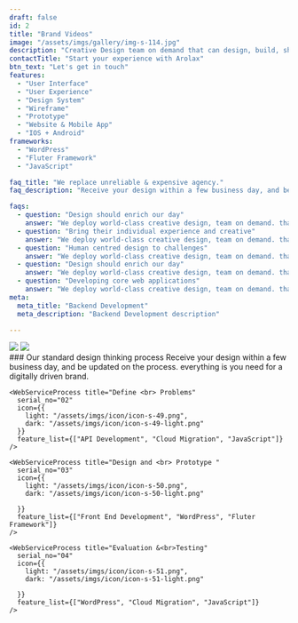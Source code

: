 ---
draft: false
id: 2
title: "Brand Videos"
image: "/assets/imgs/gallery/img-s-114.jpg"
description: "Creative Design team on demand that can design, build, ship and scale your real vision. "
contactTitle: "Start your experience with Arolax"
btn_text: "Let's get in touch"
features:
  - "User Interface"
  - "User Experience"
  - "Design System"
  - "Wireframe"
  - "Prototype"
  - "Website & Mobile App"
  - "IOS + Android"
frameworks:
  - "WordPress"
  - "Fluter Framework"
  - "JavaScript"

faq_title: "We replace unreliable & expensive agency."
faq_description: "Receive your design within a few business day, and be updated on the process. Everything you need for a digitally driven brand. defined proposition. have on conceptual realization. Logo, type, look, feel, tone, movement, content - we've got it covered."

faqs:
  - question: "Design should enrich our day"
    answer: "We deploy world-class creative design, team on demand. that can design surest measure's of success is when a client partner with more than once build ship scale."
  - question: "Bring their individual experience and creative"
    answer: "We deploy world-class creative design, team on demand. that can design surest measure's of success is when a client partner with more than once build ship scale."
  - question: "Human centred design to challenges"
    answer: "We deploy world-class creative design, team on demand. that can design surest measure's of success is when a client partner with more than once build ship scale."
  - question: "Design should enrich our day"
    answer: "We deploy world-class creative design, team on demand. that can design surest measure's of success is when a client partner with more than once build ship scale."
  - question: "Developing core web applications"
    answer: "We deploy world-class creative design, team on demand. that can design surest measure's of success is when a client partner with more than once build ship scale."
meta:
  meta_title: "Backend Development"
  meta_description: "Backend Development description"

---

<div className=" grid gap-[15px] md:gap-[30px] grid-cols-2">
  <img src="/assets/imgs/gallery/img-s-115.jpg"/>
  <img src="/assets/imgs/gallery/img-s-116.jpg"/>
</div>

<div className="grid gap-y-[10px] gap-x-[60px] lg:grid-cols-[1fr,410px] py-[60px] lg:py-[120px] 2xl:py-[150px]">
  ### Our standard design thinking process
  Receive your design within a few business day, and be updated on the process. everything is you need for a digitally driven brand.
  <div className="mt-[38px] xl:mt-[48px] grid gap-y-[50px] gap-x-[30px] xl:gap-x-[65px] sm:grid-cols-2 lg:grid-cols-4 col-span-full">
    <WebServiceProcess title="User <br> Research"
      serial_no="01"
      icon={{
        light: "/assets/imgs/icon/icon-s-48.png",
        dark: "/assets/imgs/icon/icon-s-48-light.png"
      }}
      feature_list={["WordPress", "Front End Development", "Fluter Framework"]}
    />

    <WebServiceProcess title="Define <br> Problems"
      serial_no="02"
      icon={{
        light: "/assets/imgs/icon/icon-s-49.png",
        dark: "/assets/imgs/icon/icon-s-49-light.png"
      }}
      feature_list={["API Development", "Cloud Migration", "JavaScript"]}
    />

    <WebServiceProcess title="Design and <br> Prototype "
      serial_no="03"
      icon={{
        light: "/assets/imgs/icon/icon-s-50.png",
        dark: "/assets/imgs/icon/icon-s-50-light.png"
        
      }}
      feature_list={["Front End Development", "WordPress", "Fluter Framework"]}
    />

    <WebServiceProcess title="Evaluation &<br>Testing"
      serial_no="04"
      icon={{
        light: "/assets/imgs/icon/icon-s-51.png",
        dark: "/assets/imgs/icon/icon-s-51-light.png"
        
      }}
      feature_list={["WordPress", "Cloud Migration", "JavaScript"]}
    />
  </div>
</div>